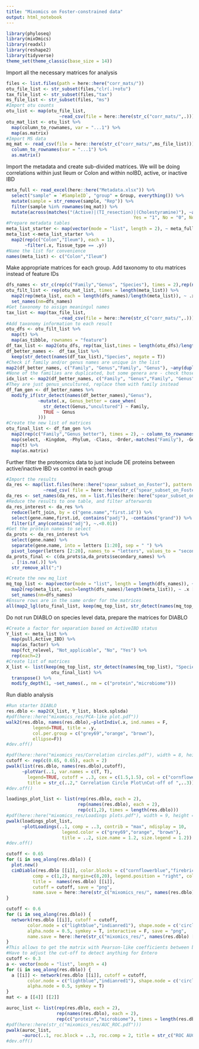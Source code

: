 ```yaml
---
title: "Mixomics on Foster-constrained data"
output: html_notebook
---
```


```r
library(phyloseq)
library(mixOmics)
library(readxl)
library(reshape2)
library(tidyverse)
theme_set(theme_classic(base_size = 14))
```

Import all the necessary matrices for analysis
```r
files <- list.files(path = here::here("corr_mats/"))
otu_file_list <- str_subset(files,"clr(.)+otu")
tax_file_list <- str_subset(files,"tax")
ms_file_list <- str_subset(files, "ms")
#Import otu counts
otu_list <- map(otu_file_list, 
                    ~read_csv(file = here::here(str_c("corr_mats/",.))))
otu_mat_list <- otu_list %>% 
  map(column_to_rownames, var = "...1") %>% 
  map(as.matrix)
#Import MS data
mq_mat <- read_csv(file = here::here(str_c("corr_mats/",ms_file_list))) %>% 
  column_to_rownames(var = "...1") %>% 
  as.matrix()
```

Import the metadata and create sub-divided matrices.
We will be doing correlations within just Ileum or Colon and within noIBD, active, or inactive IBD
```r
meta_full <- read_excel(here::here("Metadata.xlsx")) %>% 
  select("sample" = `#SampleID`, "group" = Group, everything()) %>% 
  mutate(sample = str_remove(sample, "Rep")) %>% 
  filter(sample %in% rownames(mq_mat)) %>% 
  mutate(across(matches("(Active)|(TI_resection)|(Cholestyramine)"), ~as.character(fct_recode(as_factor(.x), 
                                                Yes = "1", No = "0", Not_applicable = "NA"))))
#Prepare metadata tables
meta_list_starter <- map(vector(mode = "list", length = 2), ~ meta_full)
meta_list <-meta_list_starter %>% 
  map2(rep(c("Colon","Ileum"), each = 1), 
       ~filter(.x, Tissue_type == .y)) 
#Name the list for convenience
names(meta_list) <- c("Colon","Ileum")
```

Make appropriate matrices for each group.
Add taxonomy to otu matrices instead of feature IDs
```r
dfs_names <- str_c(rep(c("Family","Genus", "Species"), times = 2),rep(names(meta_list),each = 3), sep = "_")
otu_filt_list <- rep(otu_mat_list, times = length(meta_list)) %>% 
  map2(rep(meta_list, each = length(dfs_names)/length(meta_list)), ~ .x [pull(.y,var = sample),]) %>% 
  set_names(nm=dfs_names)
#Get taxonomy to assign meaningul names
tax_list <- map(tax_file_list, 
                    ~read_csv(file = here::here(str_c("corr_mats/",.))))
#Add taxonomy information to each result
otu_dfs <- otu_filt_list %>% 
  map(t) %>% 
  map(as_tibble, rownames = "feature")
df_tax_list <- map2(otu_dfs, rep(tax_list,times = length(otu_dfs)/length(tax_list)),left_join, by = c("feature" = "...1"))
df_better_names <-  df_tax_list %>% 
  keep(str_detect(names(df_tax_list),"Species", negate = T))
#Check if family and/or genus names are unique in the list
map2(df_better_names, c("Family", "Genus","Family", "Genus"), ~any(duplicated(pull(.x,var = .y))))
#None of the families are duplicated, but some genera are - check those
idx_list <- map2(df_better_names, c("Family", "Genus","Family", "Genus"), ~which(duplicated(pull(.x,var = .y))))
#They are just genus_uncultured, replace them with family instead
df_fam_gen <- df_better_names %>% 
  modify_if(str_detect(names(df_better_names),"Genus"), 
            ~mutate(.x, Genus_better = case_when(
              str_detect(Genus,"uncultured") ~ Family,
              TRUE ~ Genus
            )))
#Create the new list of matrices
otu_final_list <- df_fam_gen %>% 
  map2(rep(c("Family","Genus_better"), times = 2), ~ column_to_rownames(.x, var = .y)) %>% 
  map(select, -Kingdom, -Phylum, -Class, -Order,-matches("Family"), -Genus, -Species, - feature, -matches("Genus_better")) %>% 
  map(t) %>% 
  map(as.matrix)
```

Further filter the proteomics data to just include DE proteins between active/inactive IBD vs control in each group
```r
#Import the results
da_res <- map(list.files(here::here("spear_subset_on_Foster"), pattern = "full_"),
              ~read_csv( file = here::here(str_c("spear_subset_on_Foster/",.)))) 
da_res <- set_names(da_res, nm = list.files(here::here("spear_subset_on_Foster"), pattern = "full_"))
#Reduce the results to one table, and filter afterwards
da_res_interest <- da_res %>% 
  reduce(left_join, by = c("gene.name","first.id")) %>% 
  select(gene.name,first.id, contains("padj"), -contains("grand")) %>% 
  filter(if_any(contains("adj"), ~.<0.01))
#Get the protein names to select
da_prots <- da_res_interest %>% 
  select(gene.name) %>% 
  separate(gene.name, into = letters [1:20], sep = " ") %>% 
  pivot_longer(letters [2:20], names_to = "letters", values_to = "secondary_names")
da_prots_final <- c(da_prots$a,da_prots$secondary_names) %>% 
  . [!is.na(.)] %>% 
  str_remove_all(";")

#Create the new mq_list
mq_top_list <- map(vector(mode = "list", length = length(dfs_names)), ~ mq_mat [,colnames(mq_mat) %in% da_prots_final]) %>% 
  map2(rep(meta_list, each=length(dfs_names)/length(meta_list)), ~ .x [pull(.y,var = sample),]) %>% 
  set_names(nm=dfs_names)
#Ensure rows are in the same order for the matrices
all(map2_lgl(otu_final_list, keep(mq_top_list, str_detect(names(mq_top_list), "Species", negate = T)), ~all(rownames(.x) == rownames(.y))))
```
Do not run DIABLO on species level data, prepare the matrices for DIABLO
```r
#Create a factor for separation based on ActiveIBD status
Y_list <- meta_list %>% 
  map(pull,Active_IBD) %>% 
  map(as_factor) %>% 
  map(fct_relevel, "Not_applicable", "No", "Yes") %>% 
  rep(each=2)
#Create list of matrices
X_list <- list(keep(mq_top_list, str_detect(names(mq_top_list), "Species", negate = T)),
                 otu_final_list) %>% 
  transpose() %>% 
  modify_depth(1, ~set_names(., nm = c("protein","microbiome")))
```

Run diablo analysis
```r
#Run starter DIABLO
res.dblo <- map2(X_list, Y_list, block.splsda)
#pdf(here::here("mixomics_res/PCA-like plot.pdf"))
walk2(res.dblo, names(res.dblo),~plotIndiv(.x, ind.names = F, 
          legend=TRUE, title = .y,
          col.per.group = c("grey69","orange", "brown"),
          ellipse=F))
#dev.off()
```


```r
#pdf(here::here("mixomics_res/Correlation circles.pdf"), width = 8, height = 6)
cutoff <- rep(c(0.65, 0.65), each = 2)
pwalk(list(res.dblo, names(res.dblo),cutoff), 
      ~plotVar(..1, var.names = c(T, T),
        legend=TRUE, cutoff = ..3, cex = c(1.5,1.5), col = c("cornflowerblue","firebrick3"),
        title = str_c(..2," Correlation Circle Plot\nCut-off of ",..3)))
#dev.off()
```


```r
loadings_plot_list <- list(rep(res.dblo, each = 2),
                           rep(names(res.dblo), each = 2),
                           rep(c(1,2), times = length(res.dblo)))
#pdf(here::here("mixomics_res/Loadings plots.pdf"), width = 9, height = 6)
pwalk(loadings_plot_list, 
      ~plotLoadings(..1, comp = ..3, contrib = "max", ndisplay = 10, 
                     legend.color = c("grey69","orange", "brown"),
                     title = ..2, size.name = 1.2, size.legend = 1.2))
#dev.off()
```


```r
cutoff <- 0.65
for (i in seq_along(res.dblo)) {
  plot.new()
  cimDiablo(res.dblo [[i]], color.blocks = c("cornflowerblue","firebrick3"), 
          comp = c(1,2), margin=c(8,20), legend.position = "right", color.Y = c("grey69","orange", "brown"), 
          title =  names(res.dblo) [[i]],
          cutoff = cutoff, save = "png", 
          name.save = here::here(str_c("mixomics_res/", names(res.dblo) [[i]],"_Cim")))
}
```


```r
cutoff <- 0.6
for (i in seq_along(res.dblo)) {
  network(res.dblo [[i]], cutoff = cutoff, 
        color.node = c("lightblue","indianred1"), shape.node = c('circle','circle'),
        alpha.node = 0.5, symkey = T, interactive = F, save = "png",
        name.save = here::here(str_c("mixomics_res/", names(res.dblo) [[i]],"_Network")))
}
#This allows to get the matrix with Pearson-like coefficients between bacteria and proteins
#Have to adjust the cut-off to detect anything for Entero
cutoff <- 0.3
a <- vector(mode = "list", length = 4)
for (i in seq_along(res.dblo)) {
  a [[i]] <- network(res.dblo [[i]], cutoff = cutoff, 
        color.node = c("lightblue","indianred1"), shape.node = c('circle','circle'),
        alpha.node = 0.5, symkey = T)
}
mat <- a [[4]] [[2]]
```

```r
auroc_list <- list(rep(res.dblo, each = 2),
                   rep(names(res.dblo), each = 2),
                   rep(c("protein","microbiome"), times = length(res.dblo)))
#pdf(here::here(str_c("mixomics_res/AUC_ROC.pdf")))
pwalk(auroc_list,
      ~auroc(..1, roc.block = ..3, roc.comp = 2, title = str_c("ROC AUC for ",..2, " on ", ..3)))
#dev.off()
```


